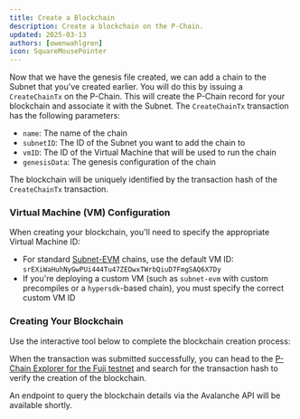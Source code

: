 ```yaml
---
title: Create a Blockchain
description: Create a blockchain on the P-Chain.
updated: 2025-03-13
authors: [owenwahlgren]
icon: SquareMousePointer
---
```


Now that we have the genesis file created, we can add a chain to the Subnet that you've created
earlier. You will do this by issuing a `CreateChainTx` on the P-Chain. This will create the P-Chain
record for your blockchain and associate it with the Subnet. The `CreateChainTx` transaction has the
following parameters:

- `name`: The name of the chain
- `subnetID`: The ID of the Subnet you want to add the chain to
- `vmID`: The ID of the Virtual Machine that will be used to run the chain
- `genesisData`: The genesis configuration of the chain

The blockchain will be uniquely identified by the transaction hash of the `CreateChainTx` transaction.

### Virtual Machine (VM) Configuration

When creating your blockchain, you'll need to specify the appropriate Virtual Machine ID:

- For standard [Subnet-EVM](https://github.com/ava-labs/subnet-evm) chains, use the default VM ID: `srEXiWaHuhNyGwPUi444Tu47ZEDwxTWrbQiuD7FmgSAQ6X7Dy`
- If you're deploying a custom VM (such as `subnet-evm` with custom precompiles or a `hypersdk`-based chain), you must specify the correct custom VM ID

### Creating Your Blockchain

Use the interactive tool below to complete the blockchain creation process:


<ToolboxMdxWrapper walletMode="C-chain">
    <CreateChain />
</ToolboxMdxWrapper>

When the transaction was submitted successfully, you can head to the [P-Chain Explorer for the Fuji
testnet](https://subnets-test.avax.network/p-chain) and search for the transaction hash to verify
the creation of the blockchain.

An endpoint to query the blockchain details via the Avalanche API will be available shortly.

